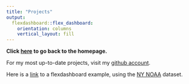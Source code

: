 ```yaml
---
title: "Projects"
output: 
  flexdashboard::flex_dashboard:
    orientation: columns
    vertical_layout: fill
---
```

**Click [here](index.html) to go back to the homepage.**

For my most up-to-date projects, visit my [github account](https://github.com/Amadeia).

Here is a [link](dashboard_template.html) to a flexdashboard example, using the [NY NOAA](http://p8105.com/dataset_noaa.html) dataset. 



